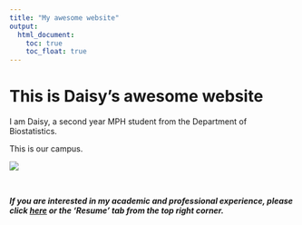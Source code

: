 ```yaml
---
title: "My awesome website"
output: 
  html_document:
    toc: true
    toc_float: true
---
```


# This is Daisy's awesome website

I am Daisy, a second year MPH student from the Department of Biostatistics.

This is our campus.

![](images/cuimc.JPG)

<br>

***If you are interested in my academic and professional experience, please click [here](resume.html) or the 'Resume' tab from the top right corner.***
